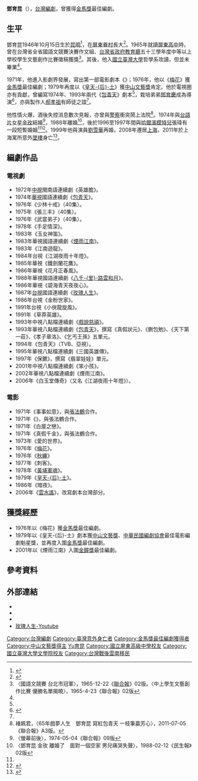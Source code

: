 {{藝人
|姓名 = 鄧育昆
|類型 = 編劇
|圖片 =<!--建議使用自由版權圖像-->
|圖片尺寸 =
|圖片簡介 =
|本名 =
|外文名 =
|外文 = 
|羅馬拼音 = Teng Yu-kun
|英文名 =
|暱稱 =
|其他藝名 =
|國籍 = {{ROC}}
|民族 =
|籍貫 =
|出生日期 = {{birth date|1946|10|15}}
|出生地點 = {{ROC}}[[雲南省|雲南省]][[昆明|昆明]]
|逝世日期 = {{death date and age|2011|7|4|1946|10|15}}
|逝世地點 = {{PRC}}[[上海|上海]][[徐匯區|徐匯區]]匯寧花園
|職業 = 編劇
|語言 = 
|教育程度 = [[國立屏東高級中學|國立屏東高級中學]]<br>[[國立臺灣大學|國立臺灣大學]]哲學系肄業
|宗教信仰 =
|配偶 = {{marriage|[[金玫|金玫]]|1974|1988|reason=divorced}}<br>{{marriage|張瑋|1996|1997|reason=divorced}}<br>{{marriage|[[劉雪華|劉雪華]]|September 19, 1999|July 4, 2011|reason=widowed}}
|兒女 = 兒子：鄧天星<br>女兒：鄧天蕙
|父母 =
|出道地點 =
|出道作 =
|出道日期 =
|代表作 =
|活躍年代 =
|唱片公司 =
|經紀公司 =
|網站 =
|相關團體 =
|獎項 =
|IMDb = 2804986
|現任成員 =
|過往成員 =
|音樂專輯 =
|電影 =
|主持節目 =
|電視劇 =
|廣播劇 =
|舞台劇 =
|書籍 =
}}
'''鄧育昆'''（{{bd|1946年|10月15日|2011年|7月4日|catIdx=Deng鄧育昆}}），[[台灣|台灣]][[編劇|編劇]]，曾獲得[[金馬獎|金馬獎]]最佳編劇。

==生平==
鄧育昆1946年10月15日生於[[昆明|昆明]]<ref name=chinatimes110729>{{cite news|url= |title=內心孤傲如赤子　張法鶴喚去睡吧|author=洪秀瑛|date=2011-07-29|publisher=[[中國時報|中國時報]]|language=zh-tw}}</ref>，在[[屏東縣|屏東]][[眷村|眷村]]長大<ref name=chinatimes110705>{{cite news|url=|title=30歲揚名金馬　中年抑鬱轉戰大陸|author=朱芳蟬|date=2011-07-04|publisher=[[中國時報|中國時報]]|language=zh-tw}}</ref>。1965年就讀[[屏東高中|屏東高中]]時，曾在台灣省全省國語文競賽決賽作文組、[[台灣省政府教育廳|台灣省政府教育廳]]五十三學年度中等以上學校學生文藝創作比賽徵稿獲獎<ref>〈國語文競賽 台北市冠軍〉，1965-12-22《[[聯合報|聯合報]]》02版。〈中上學生文藝創作比賽 優勝名單揭曉〉，1965-4-23《聯合報》02版</ref>。其後，他入[[國立臺灣大學|國立臺灣大學]]哲學系攻讀，但並未畢業<ref name=chinatimes110705/>。

1971年，他進入影劇界發展，寫出第一部電影劇本《{{link-en|落鷹峽|The Ammunition Hunters}}》；1976年，他以《[[梅花(電影)|梅花]]》獲[[金馬獎|金馬獎]]最佳編劇；1979年再度以《[[皇天后土|皇天-{后}-土]]》獲[[中山文藝獎|中山文藝獎]]肯定。他於電視圈亦有貢獻，曾編寫1974年、1993年兩代《[[包青天_(1993年電視劇)|包青天]]》劇本<ref name=chinatimes110705/>，栽培弟弟[[鄧育慶|鄧育慶]]成為導演<ref name=udn081230>{{cite news|url=|title=苦情金玫 一生為愛受折磨|date=2008-12-30|author= 陳念慈|publisher=[[聯合報|聯合報]]|language=zh-tw}}</ref>，亦與製作人[[郝孝祖|郝孝祖]]有師徒之誼<ref name=chinatimes110705/>。

他性情火爆，酒後失控消息數次見報，亦曾與[[警察|警察]]衝突鬧上法院<ref>褚姵君，〈65年戲夢人生　鄧育昆 寫紅包青天 一枝筆贏芳心〉，2011-07-05《聯合報》A3版。</ref>。1974年與[[台語片|台語片]]女星[[金玫|金玫]]結婚<ref>〈螢幕前後〉，1974-05-04《聯合報》09版</ref>，1988年離婚<ref>〈鄧育昆 金玫 離婚了　面對一個空家 男兒痛哭失聲〉，1988-02-12《民生報》02版</ref>，後於1996至1997年間與[[哈爾濱|哈爾濱]][[模特兒|模特兒]]張瑋有一段短暫婚姻<ref name=chinatimes110705/><ref name=ms971209>{{cite news|url= |title=「保鏢」年餘 情變五對　製作人周令剛於公於私累得「蒼天有淚」|date=1997-12-09|author= 陳念慈|publisher=[[民生報|民生報]]|language=zh-tw}}</ref>。1999年他與演員[[劉雪華|劉雪華]]再婚，2008年遷居[[上海|上海]]，2011年於上海寓所意外[[墜樓|墜樓]]身亡<ref>{{cite news|url=http://www.cna.com.tw/News/FirstNews/201107040037-1.aspx|title=鄧育昆墜樓亡 劉雪華淚不止|date=2011-07-04|publisher=[[中央社|中央社]]|language=zh-tw|access-date=2013-11-01|archive-url=https://web.archive.org/web/20131103023016/http://www.cna.com.tw/News/FirstNews/201107040037-1.aspx#|archive-date=2013-11-03|dead-url=yes}}</ref>。

==編劇作品==
===電視劇===
*1972年[[中視|中視]]閩南語連續劇《英雄膽》。
*1974年[[華視|華視]]國語連續劇《[[包青天_(1974年電視劇)|包青天]]》。
*1976年《少林十戒》（40集）。
*1975年《張三丰》（40集）。
*1976年《武當弟子》（40集）。
*1978年《手足情深》。
*1983年《玉女神笛》。
*1983年華視國語連續劇《[[煙雨江南|煙雨江南]]》。
*1983年《江南遊龍》。
*1984年台視《江湖夜雨十年燈》。
*1985年華視《鐵劍蘭花鷹》。
*1986年華視《花月正春風》。
*1988年華視國語連續劇《[[八千里路雲和月_(1988年電視劇)|八千-{里}-路雲和月]]》。
*1986年華視《碧海青天夜夜心》。
*1987年[[台視|台視]]國語連續劇《[[玫瑰人生_(電視劇)|玫瑰人生]]》。
*1986年台視《金粉世家》。
*1991年台視《小俠龍旋風》。
*1991年《草莽英雄》。
*1993年中視八點檔連續劇《[[戲說慈禧|戲說慈禧]]》。
*1993年華視八點檔連續劇《[[包青天_(1993年電視劇)|包青天]]》，撰寫《真假狀元》、《鍘包勉》、《天下第一莊》、《孝子章洛》、《乞丐王孫》五單元。
*1994年《包青天》（TVB、亞視）。
*1995年華視八點檔連續劇《三國英雄傳》。
*1997年《保鑣》，撰寫《翡翠娃娃》單元。
*2001年中視八點檔連續劇《笨小孩》。
*2002年華視八點檔連續劇《煙雨江南》。
*2006年《白玉堂傳奇》（又名《江湖夜雨十年燈》）。

===電影===
*1971年《事事如意》，與[[張法鶴|張法鶴]]合作。
*1971年《{{link-en|落鷹峽|The Ammunition Hunters}}》，與張法鶴合作。
*1971年《白屋之戀》。
*1971年《真假千金》，與張法鶴合作。
*1973年《愛的世界》。
*1976年《[[梅花(電影)|梅花]]》。
*1976年《[http://license.movie.com.tw/movie/detail?id=53 秋纏]》
*1977年《刺客》。
*1978年《[[黃埔軍魂|黃埔軍魂]]》。
*1979年《[[皇天后土|皇天-{后}-土]]》。
*1986年《暗夜》。
*2006年《[[雲水謠|雲水謠]]》，改寫劇本台灣部分。

==獲獎經歷==
*1976年以《梅花》獲[[金馬獎|金馬獎]]最佳編劇。
*1979年以《皇天-{后}-土》劇本獲[[中山文藝獎|中山文藝獎]]、[[中華民國編劇協會|中華民國編劇協會]]最佳電影編劇魁星獎，並再度入圍[[金馬獎|金馬獎]]最佳編劇。
*2001年以《煙雨江南》入圍[[金鐘獎|金鐘獎]]最佳編劇。

==參考資料==
{{Reflist|2}}

==外部連結==
* {{imdb name|2804986}}{{en}}
* {{hkmdb name|4619}}
* {{Mtime people|1448138}}
* [http://www.youtube.com/watch?v=jELiHcYYBXI 玫瑰人生-Youtube] {{Wayback|url=http://www.youtube.com/watch?v=jELiHcYYBXI |date=20140701075523 }}

{{金馬獎最佳原著劇本|第13屆}}
{{DEFAULTSORT:Deng鄧育昆}}
[[Category:台灣編劇|Category:台灣編劇]]
[[Category:臺灣意外身亡者|Category:臺灣意外身亡者]]
[[Category:金馬獎最佳編劇獲得者|Category:金馬獎最佳編劇獲得者]]
[[Category:中山文藝獎得主|Category:中山文藝獎得主]]
[[Category:鄧姓|Yu育昆]]
[[Category:國立屏東高級中學校友|Category:國立屏東高級中學校友]]
[[Category:國立臺灣大學文學院校友|Category:國立臺灣大學文學院校友]]
[[Category:台灣戰後雲南移民|Category:台灣戰後雲南移民]]
